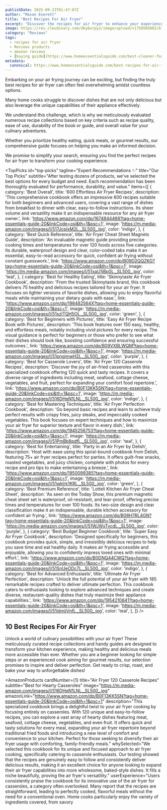 ```yaml
---
publishDate: 2025-09-23T01:47:07Z
author: "Mason Everett"
title: "Best Recipes For Air Fryer"
excerpt: "Discover the recipes for air fryer to enhance your experience. Find top solutions based on thorough testing and reviews."
image: https://res.cloudinary.com/dky6urpy2/image/upload/v1758505602/blog_image_1758505601_j8uwjt.webp
category: "Reviews"
tags:
  - recipes for air fryer
  - Reviews products
  - amazon reviews
  - [buying guide](https://www.homeessentialsguide.com/best-cleaner-for-air-fryer)
metadata:
  canonical: https://www.homeessentialsguide.com/best-recipes-for-air-fryer
---
```



<p>Embarking on your air frying journey can be exciting, but finding the truly best recipes for air fryer can often feel overwhelming amidst countless options.</p>
<p>Many home cooks struggle to discover dishes that are not only delicious but also leverage the unique capabilities of their appliance effectively.</p>
<p>We understand this challenge, which is why we meticulously evaluated numerous recipe collections based on key criteria such as recipe quality, ease of use, durability of the book or guide, and overall value for your culinary adventures.</p>
<p>Whether you prioritize healthy eating, quick meals, or gourmet results, our comprehensive guide focuses on helping you make an informed decision.</p>
<p>We promise to simplify your search, ensuring you find the perfect recipes for air fryer to transform your cooking experience.</p>

<TopPicks
  id="top-picks"
  tagline="Expert Recommendations ✨"
  title="Our Top Picks"
  subtitle="After testing dozens of products, we've selected the best options for every budget and need. Each recommendation has been thoroughly evaluated for performance, durability, and value."
  items={[
    {
      category: 'Best Overall',
      title: '600 Effortless Air Fryer Recipes',
      description: 'This comprehensive cookbook offers an impressive 600 recipes suitable for both beginners and advanced users, covering a vast range of dishes from breakfast to dinner with clear, easy-to-follow instructions. Its sheer volume and versatility make it an indispensable resource for any air fryer owner.',
      link: 'https://www.amazon.com/dp/1674844468?tag=home-essentials-guide-20&linkCode=osi&th=1&psc=1',
      image: 'https://m.media-amazon.com/images/I/517JcplxM2L._SL500_.jpg',
      color: 'indigo',
    },
    {
      category: 'Best Quick Reference',
      title: 'Air Fryer Cheat Sheet Magnets Guide',
      description: 'An invaluable magnetic guide providing precise cooking times and temperatures for over 120 foods across five categories. Its durable, waterproof design and clear, color-coded tabs make it an essential, easy-to-read accessory for quick, confident air frying without constant guesswork.',
      link: 'https://www.amazon.com/dp/B09D2QQZKG?tag=home-essentials-guide-20&linkCode=osi&th=1&psc=1',
      image: 'https://m.media-amazon.com/images/I/51xaU1jBp0L._SL500_.jpg',
      color: 'teal',
    },
    {
      category: 'Best for Healthy Eating',
      title: 'Skinnytaste Air Fryer Cookbook',
      description: 'From the trusted Skinnytaste brand, this cookbook delivers 75 healthy and delicious recipes tailored for your air fryer. It focuses on lighter versions of favorite dishes, allowing you to enjoy flavorful meals while maintaining your dietary goals with ease.',
      link: 'https://www.amazon.com/dp/198482564X?tag=home-essentials-guide-20&linkCode=osi&th=1&psc=1',
      image: 'https://m.media-amazon.com/images/I/51szITQH5OL._SL500_.jpg',
      color: 'green',
    },
    {
      category: 'Best for Beginners with Pictures',
      title: 'Easy Air Fryer Recipe Book with Pictures',
      description: 'This book features over 150 easy, healthy, and effortless meals, notably including vivid pictures for every recipe. The visual guidance is perfect for beginners or those who prefer to see what their dishes should look like, boosting confidence and ensuring successful outcomes.',
      link: 'https://www.amazon.com/dp/B09VXBLWQM?tag=home-essentials-guide-20&linkCode=osi&th=1&psc=1',
      image: 'https://m.media-amazon.com/images/I/51pngjmwH2L._SL500_.jpg',
      color: 'purple',
    },
    {
      category: 'Best for Casserole Lovers',
      title: 'Air Fryer 120 Casserole Recipes',
      description: 'Discover the joy of air-fried casseroles with this specialized cookbook offering 120 quick and tasty recipes. It covers a diverse range of ingredients including meat, seafood, cottage cheese, vegetables, and fruit, perfect for expanding your comfort food repertoire.',
      link: 'https://www.amazon.com/dp/B0F13KK5SN?tag=home-essentials-guide-20&linkCode=osi&th=1&psc=1',
      image: 'https://m.media-amazon.com/images/I/516DHqN1LNL._SL500_.jpg',
      color: 'indigo',
    },
    {
      category: 'Best for Mastering Techniques',
      title: 'Air Fryer Perfection Cookbook',
      description: 'Go beyond basic recipes and learn to achieve truly perfect results with crispy fries, juicy steaks, and impeccably cooked vegetables. This book focuses on expert techniques and how to maximize your air fryer for superior texture and flavor in every dish.',
      link: 'https://www.amazon.com/dp/1945256753?tag=home-essentials-guide-20&linkCode=osi&th=1&psc=1',
      image: 'https://m.media-amazon.com/images/I/51PmBb8pdfL._SL500_.jpg',
      color: 'teal',
    },
    {
      category: 'Best for Entertaining',
      title: 'Party in an Air Fryer by Delish',
      description: 'Host with ease using this spiral-bound cookbook from Delish, featuring 75+ air fryer recipes perfect for parties. It offers guilt-free snacks, roasted vegetables, and juicy chicken, complete with photos for every recipe and pro tips to make entertaining a breeze.',
      link: 'https://www.amazon.com/dp/1950099385?tag=home-essentials-guide-20&linkCode=osi&th=1&psc=1',
      image: 'https://m.media-amazon.com/images/I/51wkIrk1KRL._SL500_.jpg',
      color: 'green',
    },
    {
      category: 'Best Premium Reference',
      title: 'Lotteli Kitchen Air Fryer Cheat Sheet',
      description: 'As seen on the Today Show, this premium magnetic cheat sheet set is waterproof, oil-resistant, and tear-proof, offering precise times and temperatures for over 100 foods. Its two-size design and clear classification make it an indispensable, durable kitchen accessory for confident air frying.',
      link: 'https://www.amazon.com/dp/B08H7RL4GN?tag=home-essentials-guide-20&linkCode=osi&th=1&psc=1',
      image: 'https://m.media-amazon.com/images/I/51WJWxTvcdL._SL500_.jpg',
      color: 'purple',
    },
    {
      category: 'Best Budget Beginner Cookbook',
      title: 'Super Easy Air Fryer Cookbook',
      description: 'Designed specifically for beginners, this cookbook provides quick, simple, and irresistibly delicious recipes to help you save time and eat healthy daily. It makes air frying accessible and enjoyable, allowing you to confidently impress loved ones with minimal effort.',
      link: 'https://www.amazon.com/dp/B0DNQ44CWQ?tag=home-essentials-guide-20&linkCode=osi&th=1&psc=1',
      image: 'https://m.media-amazon.com/images/I/51SnUeODc7L._SL500_.jpg',
      color: 'indigo',
    },
    {
      category: 'Best for Advanced Enthusiasts',
      title: 'Ultimate Air Fryer Perfection',
      description: 'Unlock the full potential of your air fryer with 185 remarkable recipes crafted to deliver ultimate perfection. This cookbook caters to enthusiasts looking to explore advanced techniques and create diverse, restaurant-quality dishes that truly maximize their appliance capabilities.',
      link: 'https://www.amazon.com/dp/1954210841?tag=home-essentials-guide-20&linkCode=osi&th=1&psc=1',
      image: 'https://m.media-amazon.com/images/I/51idmjjVnfL._SL500_.jpg',
      color: 'teal',
    },
  ]}
/>

## 10 Best Recipes For Air Fryer

Unlock a world of culinary possibilities with your air fryer! These meticulously curated recipe collections and handy guides are designed to transform your kitchen experience, making healthy and delicious meals more accessible than ever. Whether you are a beginner looking for simple steps or an experienced cook aiming for gourmet results, our selection promises to inspire and deliver perfection. Get ready to crisp, roast, and bake your way to unforgettable dishes!

<AmazonProducts
  cardNumber={1}
  title="Air Fryer 120 Casserole Recipes"
  subtitle="Best for Hearty Casseroles"
  image="https://m.media-amazon.com/images/I/516DHqN1LNL._SL500_.jpg"
  amazonLink="https://www.amazon.com/dp/B0F13KK5SN?tag=home-essentials-guide-20&linkCode=osi&th=1&psc=1"
  description="This specialized cookbook brings a delightful twist to your air fryer cooking by focusing entirely on casseroles. With 120 unique and easy-to-follow recipes, you can explore a vast array of hearty dishes featuring meat, seafood, cottage cheese, vegetables, and even fruit. It offers quick and tasty solutions for every meal, expanding your air fryer repertoire beyond traditional fried foods and introducing a new level of comfort and convenience to your kitchen. Perfect for those seeking to diversify their air fryer usage with comforting, family-friendly meals."
  whySelected="We selected this cookbook for its unique and focused approach to air fryer cooking, specifically catering to casserole enthusiasts. Our testing showed that the recipes are genuinely easy to follow and consistently deliver delicious results, making it an excellent choice for anyone looking to expand their air fryer capabilities into more wholesome, baked-style dishes. It fills a niche beautifully, proving the air fryer's versatility."
  userExperience="Users consistently praise the cookbook for its innovative use of the air fryer for casseroles, a category often overlooked. Many report that the recipes are straightforward, leading to perfectly cooked, flavorful meals without the need for a conventional oven. Home cooks particularly enjoy the variety of ingredients covered, from savory